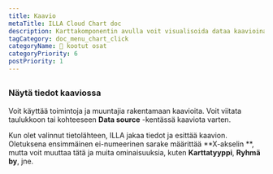 ```yaml
---
title: Kaavio
metaTitle: ILLA Cloud Chart doc
description: Karttakomponentin avulla voit visualisoida dataa kaavioina ja kaavioina. Se on rakennettu käyttäen Chart.js.
tagCategory: doc_menu_chart_click
categoryName: 🧬 kootut osat
categoryPriority: 6
postPriority: 1
---
```


## <Heading hidden>Kaavio</Heading>

### Näytä tiedot kaaviossa

Voit käyttää toimintoja ja muuntajia rakentamaan kaavioita. Voit viitata taulukkoon tai kohteeseen **Data source** -kentässä kaaviota varten. 

Kun olet valinnut tietolähteen, ILLA jakaa tiedot ja esittää kaavion. Oletuksena ensimmäinen ei-numeerinen sarake määrittää **X-akselin **, mutta voit muuttaa tätä ja muita ominaisuuksia, kuten **Karttatyyppi**, **Ryhmä by**, jne.

<img src='https://cdn.illacloud.com/official-website/img/docs/assemble/chart1.png' alt="" />

<img src='https://cdn.illacloud.com/official-website/img/docs/assemble/chart2.png' alt="" />
